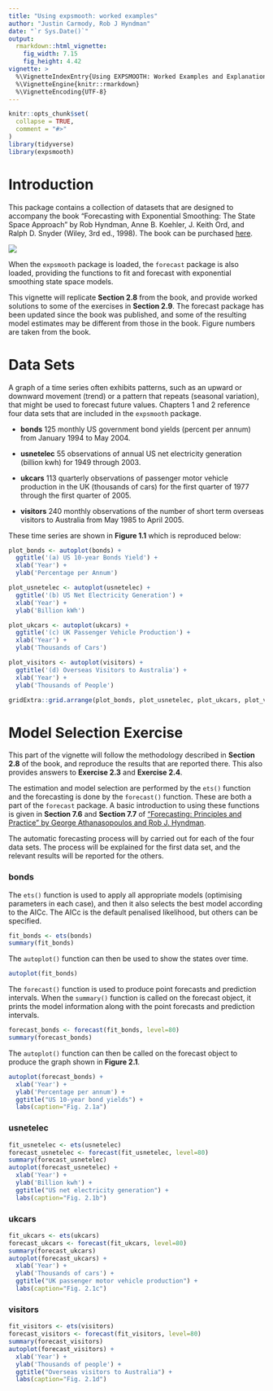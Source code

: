 ```yaml
---
title: "Using expsmooth: worked examples"
author: "Justin Carmody, Rob J Hyndman"
date: "`r Sys.Date()`"
output:
  rmarkdown::html_vignette:
    fig_width: 7.15
    fig_height: 4.42
vignette: >
  %\VignetteIndexEntry{Using EXPSMOOTH: Worked Examples and Explanations}
  %\VignetteEngine{knitr::rmarkdown}
  %\VignetteEncoding{UTF-8}
---
```


```r
knitr::opts_chunk$set(
  collapse = TRUE,
  comment = "#>"
)
library(tidyverse)
library(expsmooth)
```

# Introduction

This package contains a collection of datasets that are designed to accompany the book "Forecasting with Exponential Smoothing: The State Space Approach" by Rob Hyndman, Anne B. Koehler, J. Keith Ord, and Ralph D. Snyder (Wiley, 3rd ed., 1998). The book can be purchased [here](http://amzn.com/3540719164/?tag=otexts-20).

[![](http://pkg.robjhyndman.com/expsmooth/reference/figures/expsmooth.jpg)](http://exponentialsmoothing.net)

When the `expsmooth` package is loaded, the `forecast` package is also loaded, providing the functions to fit and forecast with exponential smoothing state space models.

This vignette will replicate **Section 2.8** from the book, and provide worked solutions to some of the exercises in **Section 2.9**. The forecast package has been updated since the book was published, and some of the resulting model estimates may be different from those in the book. Figure numbers are taken from the book.

# Data Sets

A graph of a time series often exhibits patterns, such as an upward or downward movement (trend) or a pattern that repeats (seasonal variation), that might be used to forecast future values. Chapters 1 and 2 reference four data sets that are included in the `expsmooth` package.

- **bonds**
    125 monthly US government bond yields (percent per annum) from January 1994 to May 2004.

- **usnetelec**
    55 observations of annual US net electricity generation (billion kwh) for 1949 through 2003.

- **ukcars**
    113 quarterly observations of passenger motor vehicle production in the UK (thousands of cars) for the first quarter of 1977 through the first quarter of 2005.

- **visitors**
    240 monthly observations of the number of short term overseas visitors to Australia from May 1985 to April 2005.

These time series are shown in **Figure 1.1** which is reproduced below:

```r
plot_bonds <- autoplot(bonds) +
  ggtitle('(a) US 10-year Bonds Yield') +
  xlab('Year') +
  ylab('Percentage per Annum')

plot_usnetelec <- autoplot(usnetelec) +
  ggtitle('(b) US Net Electricity Generation') +
  xlab('Year') +
  ylab('Billion kWh')

plot_ukcars <- autoplot(ukcars) +
  ggtitle('(c) UK Passenger Vehicle Production') +
  xlab('Year') +
  ylab('Thousands of Cars')

plot_visitors <- autoplot(visitors) +
  ggtitle('(d) Overseas Visitors to Australia') +
  xlab('Year') +
  ylab('Thousands of People')

gridExtra::grid.arrange(plot_bonds, plot_usnetelec, plot_ukcars, plot_visitors, nrow=2)
```

# Model Selection Exercise

This part of the vignette will follow the methodology described in **Section 2.8** of the book, and reproduce the results that are reported there. This also provides answers to **Exercise 2.3** and **Exercise 2.4**.

The estimation and model selection are performed by the `ets()` function and the forecasting is done by the `forecast()` function. These are both a part of the `forecast` package. A basic introduction to using these functions is given in **Section 7.6** and **Section 7.7** of ["Forecasting: Principles and Practice" by George Athanasopoulos and Rob J. Hyndman](https://otexts.org/fpp2/).

The automatic forecasting process will by carried out for each of the four data sets. The process will be explained for the first data set, and the relevant results will be reported for the others.

### bonds

The `ets()` function is used to apply all appropriate models (optimising parameters in each case), and then it also selects the best model according to the AICc. The AICc is the default penalised likelihood, but others can be specified.

```r
fit_bonds <- ets(bonds)
summary(fit_bonds)
```

The `autoplot()` function can then be used to show the states over time.

```r
autoplot(fit_bonds)
```

The `forecast()` function is used to produce point forecasts and prediction intervals. When the `summary()` function is called on the forecast object, it prints the model information along with the point forecasts and prediction intervals.

```r
forecast_bonds <- forecast(fit_bonds, level=80)
summary(forecast_bonds)
```

The `autoplot()` function can then be called on the forecast object to produce the graph shown in **Figure 2.1**.

```r
autoplot(forecast_bonds) +
  xlab('Year') +
  ylab('Percentage per annum') +
  ggtitle("US 10-year bond yields") +
  labs(caption="Fig. 2.1a")
```

### usnetelec

```r
fit_usnetelec <- ets(usnetelec)
forecast_usnetelec <- forecast(fit_usnetelec, level=80)
summary(forecast_usnetelec)
autoplot(forecast_usnetelec) +
  xlab('Year') +
  ylab('Billion kwh') +
  ggtitle("US net electricity generation") +
  labs(caption="Fig. 2.1b")
```

### ukcars

```r
fit_ukcars <- ets(ukcars)
forecast_ukcars <- forecast(fit_ukcars, level=80)
summary(forecast_ukcars)
autoplot(forecast_ukcars) +
  xlab('Year') +
  ylab('Thousands of cars') +
  ggtitle("UK passenger motor vehicle production") +
  labs(caption="Fig. 2.1c")
```

### visitors

```r
fit_visitors <- ets(visitors)
forecast_visitors <- forecast(fit_visitors, level=80)
summary(forecast_visitors)
autoplot(forecast_visitors) +
  xlab('Year') +
  ylab('Thousands of people') +
  ggtitle("Overseas visitors to Australia") +
  labs(caption="Fig. 2.1d")
```
